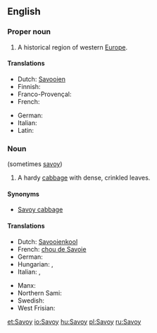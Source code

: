 ==English==

===Proper noun===
{{wikipedia}}
{{en-proper noun}}

# A historical region of western [[Europe]].

====Translations====
{{trans-top|a historical region of western Europe}}
* Dutch: [[Savooien]]
* Finnish: {{t-|fi|Savoiji}}
* Franco-Provençal: {{tø|frp|Savouè|f}}
* French: {{t+|fr|Savoie|f}}
{{trans-mid}}
* German: {{t|de|Savoyen|n}}
* Italian: {{t-|it|Savoia|f}}
* Latin: {{t|la|Sapaudia|f}}
{{trans-bottom}}

===Noun===
{{en-noun}} (sometimes [[savoy]])

# A hardy [[cabbage]] with dense, crinkled leaves.

====Synonyms====
* [[Savoy cabbage]]

====Translations====
{{trans-top|a hardy cabbage with dense, crinkled leaves}}
* Dutch: [[Savooienkool]] {{m}}
* French: [[chou de Savoie]]
* German: {{t+|de|Wirsing|m}}
* Hungarian: {{t+|hu|kel}}, {{t|hu|kelkáposzta}}
* Italian: {{t+|it|verza|f}}, {{t-|it|cavolo verzetto|m}}
{{trans-mid}}
* Manx: {{t-|gv|cabbash chraplit|xs=Manx}}
* Northern Sami: {{tø|se|savoigálla|xs=Northern Sami}}
* Swedish: {{t|sv|savoykål}}
* West Frisian: {{t-|fy|boerekoal|xs=West Frisian}}
{{trans-bottom}}

[[et:Savoy]]
[[io:Savoy]]
[[hu:Savoy]]
[[pl:Savoy]]
[[ru:Savoy]]